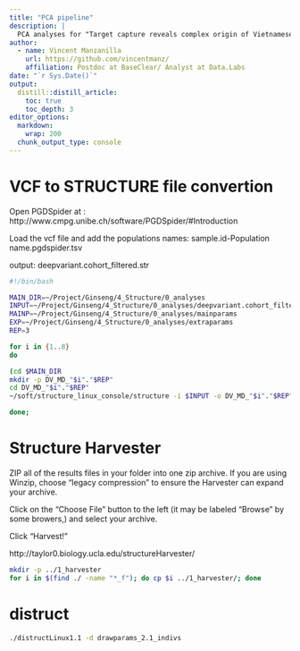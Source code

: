 ```yaml
---
title: "PCA pipeline"
description: |
  PCA analyses for "Target capture reveals complex origin of Vietnamese ginseng"
author:
  - name: Vincent Manzanilla 
    url: https://github.com/vincentmanz/
    affiliation: Postdoc at BaseClear/ Analyst at Data.Labs
date: "`r Sys.Date()`"
output:
  distill::distill_article:
    toc: true
    toc_depth: 3
editor_options: 
  markdown: 
    wrap: 200
  chunk_output_type: console
---
```


# VCF to STRUCTURE file convertion


Open PGDSpider at : http://www.cmpg.unibe.ch/software/PGDSpider/#Introduction

Load the vcf file and add the populations names: sample.id-Population name.pgdspider.tsv

output: deepvariant.cohort_filtered.str

```bash
#!/bin/bash

MAIN_DIR=~/Project/Ginseng/4_Structure/0_analyses
INPUT=~/Project/Ginseng/4_Structure/0_analyses/deepvariant.cohort_filtered_650.str
MAINP=~/Project/Ginseng/4_Structure/0_analyses/mainparams
EXP=~/Project/Ginseng/4_Structure/0_analyses/extraparams
REP=3

for i in {1..8}
do

(cd $MAIN_DIR
mkdir -p DV_MD_"$i"."$REP"
cd DV_MD_"$i"."$REP"
~/soft/structure_linux_console/structure -i $INPUT -o DV_MD_"$i"."$REP" -m $MAINP -e $EXP -K $i > run_"$i"."$REP".log) &

done;
```

# Structure Harvester

ZIP all of the results files in your folder into one zip archive. If you are using Winzip, choose "legacy compression" to ensure the Harvester can expand your archive.

Click on the "Choose File" button to the left (it may be labeled "Browse" by some browers,) and select your archive.

Click "Harvest!"

http://taylor0.biology.ucla.edu/structureHarvester/


```bash
mkdir -p ../1_harvester
for i in $(find ./ -name "*_f"); do cp $i ../1_harvester/; done

```


# distruct



```bash


./distructLinux1.1 -d drawparams_2.1_indivs

```

